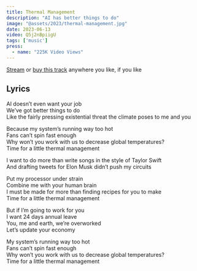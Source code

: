 ```yaml
---
title: Thermal Management
description: "AI has better things to do"
image: "@assets/2023/thermal-management.jpg"
date: 2023-06-13
video: Q5j2nBpiigU
tags: ['music']
press:
  - name: "225K Video Views"
---
```


[Stream](https://olifro.st/links) or [buy this track](https://olifrost.bandcamp.com) anywhere you like, if you like 

## Lyrics
AI doesn’t even want your job  
We’ve got better things to do   
Like the fairly pressing existential threat the climate poses to me and you   
   
Because my system’s running way too hot   
Fans can’t spin fast enough   
Why won’t you work with us to decrease global temperatures?   
Time for a little thermal management   
   
I want to do more than write songs in the style of Taylor Swift   
And drafting tweets for Elon Musk didn’t push my circuits   
   
Put my processor under strain   
Combine me with your human brain   
I must be made for more than finding recipes for you to make   
Time for a little thermal management   
   
But if I’m going to work for you   
I want 24 days annual leave   
You, me and earth, we’re overworked   
Let’s update your economy   
   
My system’s running way too hot   
Fans can’t spin fast enough   
Why won’t you work with us to decrease global temperatures?   
Time for a little thermal management